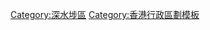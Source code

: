 {{HK DISTRICT|
DISTRICT NAME = [[深水埗區]] |
NORTHERN DISTRICT = [[葵青區]]、[[沙田區]] |
WESTERN DISTRICT = [[葵青區]] |
EASTERN DISTRICT = [[九龍城區]] |
SOUTHERN DISTRICT = [[油尖旺區]] |
PLACE = [[深水埗]] - [[石硤尾]] - [[長沙灣]] - [[荔枝角]] - [[昂船洲]] |
OTHER PLACE = [[又一村]] - [[大窩坪]] - [[白田]] - [[李鄭屋]] - [[蘇屋]] - [[元洲]] - [[蝴蝶谷]]  - [[西九龍#深水埗西|深旺道一帶]] |
}}
<includeonly>[[Category:深水埗區]]</includeonly><noinclude>[[Category:香港行政區劃模板]]</noinclude>